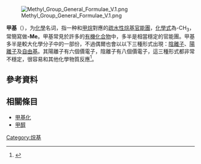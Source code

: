 {{multiple issues|
{{expand|time=2014-05-24T15:31:34+00:00}}
{{expert|time=2014-05-24T15:31:34+00:00}}
}}
[[File:Methyl_Group_General_Formulae_V.1.png|thumb]]

'''甲基'''（{{lang-en|Methyl group}}），为[[化學|化學]]名词，指一种和[[甲烷|甲烷]]對應的[[疏水性|疏水性]][[烷基|烷基]][[官能團|官能團]]，[[化學式|化學式]]為-CH<sub>3</sub>，常簡寫做'''-Me'''。甲基常見於許多的[[有機化合物|有機化合物]]中，多半是相當穩定的官能團。甲基多半是較大化學分子中的一部份，不過偶爾也會以以下三種形式出現：[[离子#負离子(-)|陰離子]]、[[陽離子|陽離子]]及[[自由基|自由基]]。其陽離子有六個價電子，陰離子有八個價電子，這三種形式都非常不穩定，很容易和其他化學物質反應<ref>{{cite book| last = March| first = Jerry| title = Advanced organic chemistry: reactions, mechanisms, and structure| year = 1992| publisher = John Wiley & Sons| isbn = 0-471-60180-2 }}</ref>。

==參考資料==
{{reflist}}
==相關條目==
*[[甲基化|甲基化]]
*[[甲醇|甲醇]]

{{官能团}}
{{Organic-compound-stub}}

[[Category:烷基|Category:烷基]]